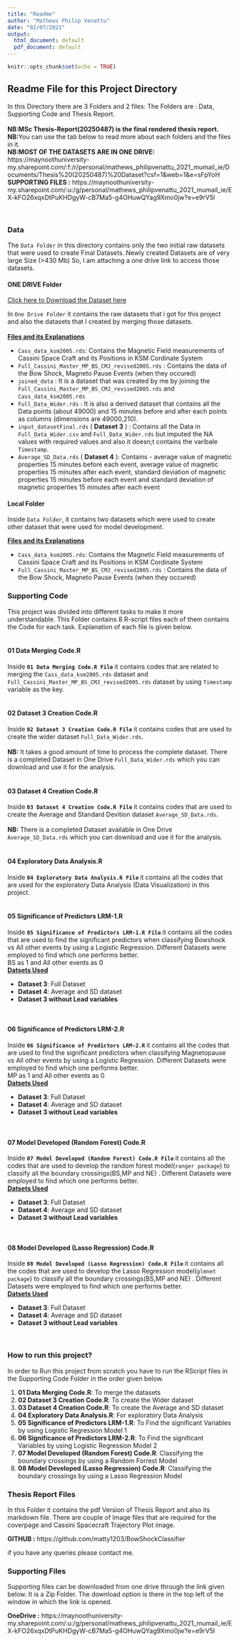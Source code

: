 ```yaml
---
title: "Readme"
author: "Mathews Philip Venattu"
date: "02/07/2021"
output:
  html_document: default
  pdf_document: default
---
```


```r
knitr::opts_chunk$set(echo = TRUE)
```

## Readme File for this Project Directory {.tabset }

In this Directory there are 3 Folders and 2 files:  The Folders are : Data, Supporting Code and Thesis Report. <br />
<br />
<b>NB:MSc Thesis-Report(20250487) is the final rendered thesis report.</b> 
<br />
<b>NB:</b>You can use the tab below to read more about each folders and the files in it. 
<br />
<b>NB:MOST OF THE DATASETS ARE IN ONE DRIVE:</b><br /> https://maynoothuniversity-my.sharepoint.com/:f:/r/personal/mathews_philipvenattu_2021_mumail_ie/Documents/Thesis%20(20250487)%20Dataset?csf=1&web=1&e=sFpYoH 
<br />
__SUPPORTING FILES :__ https://maynoothuniversity-my.sharepoint.com/:u:/g/personal/mathews_philipvenattu_2021_mumail_ie/EX-kFO26xqxDtPuKHDgyW-cB7Ma5-g4OHuwQYag9Xmo0jw?e=e9rV5l


<br />

### Data {.tabset .tabset-pills}

The `Data Folder` in this directory contains only the two initial raw datasets that were used to create Final Datasets. Newly created Datasets are of very large Size (>430 Mb) So, I am attaching a one drive link to access those datasets.

#### ONE DRIVE Folder
  
  <a href="https://maynoothuniversity-my.sharepoint.com/:f:/r/personal/mathews_philipvenattu_2021_mumail_ie/Documents/Thesis%20(20250487)%20Dataset?csf=1&web=1&e=sFpYoH">Click here to Download the Dataset here</a> <br />
  
  In `One Drive Folder` it contains the raw datasets that i got for this project and also the datasets that I created by merging those datasets.<br/><br/>
  <b><u>Files and its Explanations </u></b><br/>
<ul>
<li>`Cass_data_ksm2005.rds`: Contains the Magnetic Field measurements of Cassini Space Craft and its Positions in KSM Cordinate System</li>

<li>`Full_Cassini_Master_MP_BS_CMJ_revised2005.rds` : Contains the data of the Bow Shock, Magneto Pause Events (when they occured)</li>

<li>`joined_data` : It is a dataset that was created by me by joining the `Full_Cassini_Master_MP_BS_CMJ_revised2005.rds` and `Cass_data_ksm2005.rds`</li>

<li>`Full_Data_Wider.rds` : It is also a derived dataset that contains all the Data points (about 49000) and 15 minutes before and after each points as columns (dimensions are 49000,210). </li>

<li>`input_datasetFinal.rds` ( __Dataset 3__ ) :  Contains all the Data in `Full_Data_Wider.csv` and `Full_Data_Wider.rds` but imputed the NA values with required values and also it doesn;t contains the varibale `Timestamp`.</li>

<li>`Average_SD_Data.rds` ( __Dataset 4__ ): Contains - average value of magnetic properties 15 minutes before each event, average value of magnetic properties 15 minutes after each event, standard deviation of magnetic properties 15 minutes before each event and standard deviation of magnetic properties 15 minutes after each event</li>


</ul>


#### Local Folder

Inside `Data Folder`, it contains two datasets which were used to create other dataset that were used for model development. <br />

 <b><u>Files and its Explanations </u></b><br/>
<ul>

<li>`Cass_data_ksm2005.rds`: Contains the Magnetic Field measurements of Cassini Space Craft and its Positions in KSM Cordinate System</li>

<li>`Full_Cassini_Master_MP_BS_CMJ_revised2005.rds` : Contains the data of the Bow Shock, Magneto Pause Events (when they occured)</li>

</ul>



### Supporting Code 

This project was divided into different tasks to make it more understandable. This Folder contains 8 R-script files each of them contains the Code for each task. Explanation of each file is given below. <br/><br/>
 
#### 01 Data Merging Code.R

Inside <b >`01 Data Merging Code.R File` </b> it contains codes that are related to merging the `Cass_data_ksm2005.rds` dataset and  `Full_Cassini_Master_MP_BS_CMJ_revised2005.rds` dataset by using `Timestamp` variable as the key. <br /><br />


#### 02 Dataset 3 Creation Code.R

Inside <b >`02 Dataset 3 Creation Code.R File` </b> it contains codes that are used to create the wider dataset `Full_Data_Wider.rds`. <br /><br />
<b>NB:</b> It takes a good amount of time to process the complete dataset. There is a completed Dataset in One Drive `Full_Data_Wider.rds` which you can download and use it for the analysis.<br /><br />


#### 03 Dataset 4 Creation Code.R
Inside <b >`03 Dataset 4 Creation Code.R File` </b> it contains codes that are used to create the Average and Standard Devition dataset `Average_SD_Data.rds`. <br /><br />
<b>NB:</b>  There is a completed Dataset available in One Drive `Average_SD_Data.rds` which you can download and use it for the analysis.<br /><br />

#### 04 Exploratory Data Analysis.R
Inside <b >`04 Exploratory Data Analysis.R File` </b> it contains all the codes that are used for the exploratory Data Analysis (Data Visualization) in this project. <br /><br />

#### 05 Significance of Predictors LRM-1.R
Inside <b >`05 Significance of Predictors LRM-1.R File` </b> it contains all the codes that are used to find the significant predictors when classifying Bowshock vs All other events by using a Logistic Regression. Different Datasets were employed to find which one performs better.  <br />
BS as 1 and All other events as 0<br />
<b><u>Datsets Used </u></b><br/>
<ul>
<li> __Dataset 3__: Full Dataset</li>
<li> __Dataset 4__:  Average and SD dataset</li>
<li> __Dataset 3 without Lead variables__  </li>

</ul>
<br />


#### 06 Significance of Predictors LRM-2.R
Inside <b >`06 Significance of Predictors LRM-2.R` </b> it contains all the codes that are used to find the significant predictors when classifying Magnetopause vs All other events by using a Logistic Regression. Different Datasets were employed to find which one performs better.  <br />
MP as 1 and All other events as 0<br />
<b><u>Datsets Used </u></b><br/>
<ul>
<li> __Dataset 3__: Full Dataset</li>
<li> __Dataset 4__:  Average and SD dataset</li>
<li> __Dataset 3 without Lead variables__  </li>

</ul>
<br />

#### 07 Model Developed (Random Forest) Code.R
Inside <b >`07 Model Developed (Random Forest) Code.R File` </b> it contains all the codes that are used to develop the random forest model(`ranger package`) to classify all the boundary crossings(BS,MP and NE) . Different Datasets were employed to find which one performs better.  <br />
<b><u>Datsets Used </u></b><br/>
<ul>
<li> __Dataset 3__: Full Dataset</li>
<li> __Dataset 4__:  Average and SD dataset</li>
<li> __Dataset 3 without Lead variables__  </li>

</ul>
<br />

#### 08 Model Developed (Lasso Regression) Code.R
Inside <b >`08 Model Developed (Lasso Regression) Code.R File` </b> it contains all the codes that are used to develop the Lasso Regression model(`glmnet package`) to classify all the boundary crossings(BS,MP and NE) . Different Datasets were employed to find which one performs better.  <br />
<b><u>Datsets Used </u></b><br/>
<ul>
<li> __Dataset 3__: Full Dataset</li>
<li> __Dataset 4__:  Average and SD dataset</li>
<li> __Dataset 3 without Lead variables__  </li>

</ul>
<br />


### How to run this project?

In order to Run this project from scratch you have to run the RScript files in the Supporting Code Folder in the order given below.

<ol>
<li> __01 Data Merging Code.R__: To merge the datasets<br /></li>
<li> __02 Dataset 3 Creation Code.R__:  To create the Wider dataset</li>
<li> __03 Dataset 4 Creation Code.R__:  To create the Average and SD dataset  </li>
<li> __04 Exploratory Data Analysis.R__: For exploratory Data Analysis</li>
<li> __05 Significance of Predictors LRM-1.R__:  To Find the significant Variables by using Logistic Regression Model 1</li>
<li> __06 Significance of Predictors LRM-2.R__:  To Find the significant Variables by using Logistic Regression Model 2 </li>
<li> __07 Model Developed (Random Forest) Code.R__:  Classifying the boundary crossings by using a Random Forrest Model</li>
<li> __08 Model Developed (Lasso Regression) Code.R__:  Classifying the boundary crossings by using a Lasso Regression Model</li>

</ol>

### Thesis Report Files

In this Folder it contains the pdf Version of Thesis Report and also its markdown file. There are couple of Image files that are required for the coverpage and Cassini Spacecraft Trajectory Plot image.<br />

__GITHUB :__ https://github.com/matty1203/BowShockClassifier

if you have any queries please contact me.

### Supporting Files

Supporting files can be downloaded from one drive through the link given below. It is a Zip Folder. The download option is there in the top left of the window in which the link is opened. <br />

__OneDrive :__ https://maynoothuniversity-my.sharepoint.com/:u:/g/personal/mathews_philipvenattu_2021_mumail_ie/EX-kFO26xqxDtPuKHDgyW-cB7Ma5-g4OHuwQYag9Xmo0jw?e=e9rV5l